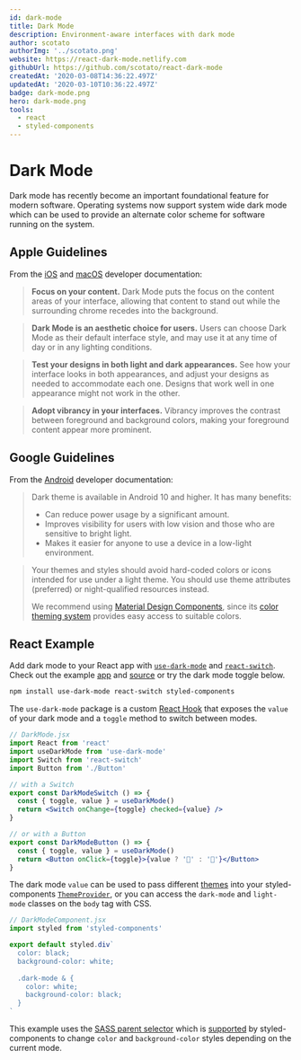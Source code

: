 ```yaml
---
id: dark-mode
title: Dark Mode
description: Environment-aware interfaces with dark mode
author: scotato
authorImg: '../scotato.png'
website: https://react-dark-mode.netlify.com
githubUrl: https://github.com/scotato/react-dark-mode
createdAt: '2020-03-08T14:36:22.497Z'
updatedAt: '2020-03-10T10:36:22.497Z'
badge: dark-mode.png
hero: dark-mode.png
tools:
  - react
  - styled-components
---
```

# Dark Mode
Dark mode has recently become an important foundational feature for modern software. Operating systems now support system wide dark mode which can be used to provide an alternate color scheme for software running on the system.

## Apple Guidelines
From the [iOS](https://developer.apple.com/design/human-interface-guidelines/ios/visual-design/dark-mode/) and [macOS](https://developer.apple.com/design/human-interface-guidelines/macos/visual-design/dark-mode/) developer documentation:

> **Focus on your content.** Dark Mode puts the focus on the content areas of your interface, allowing that content to stand out while the surrounding chrome recedes into the background.

> **Dark Mode is an aesthetic choice for users.** Users can choose Dark Mode as their default interface style, and may use it at any time of day or in any lighting conditions.

> **Test your designs in both light and dark appearances.** See how your interface looks in both appearances, and adjust your designs as needed to accommodate each one. Designs that work well in one appearance might not work in the other.

> **Adopt vibrancy in your interfaces.** Vibrancy improves the contrast between foreground and background colors, making your foreground content appear more prominent.

## Google Guidelines
From the [Android](https://developer.android.com/guide/topics/ui/look-and-feel/darktheme) developer documentation:

> Dark theme is available in Android 10 and higher. It has many benefits:
> * Can reduce power usage by a significant amount.
> * Improves visibility for users with low vision and those who are sensitive to bright light.
> * Makes it easier for anyone to use a device in a low-light environment.

> Your themes and styles should avoid hard-coded colors or icons intended for use under a light theme. You should use theme attributes (preferred) or night-qualified resources instead.
>
> We recommend using [Material Design Components](https://material.io/develop/android/), since its [color theming system](https://material.io/develop/android/theming/color/) provides easy access to suitable colors. 

## React Example
Add dark mode to your React app with [`use-dark-mode`](https://github.com/donavon/use-dark-mode) and [`react-switch`](https://github.com/markusenglund/react-switch).
Check out the example [app](https://react-dark-mode.netlify.com) and [source](https://github.com/scotato/react-dark-mode) or try the dark mode toggle below.

```bash
npm install use-dark-mode react-switch styled-components
```
The `use-dark-mode` package is a custom [React Hook](https://reactjs.org/docs/hooks-overview.html) that exposes the `value` of your dark mode and a `toggle` method to switch between modes.

```jsx
// DarkMode.jsx
import React from 'react'
import useDarkMode from 'use-dark-mode'
import Switch from 'react-switch'
import Button from './Button'

// with a Switch
export const DarkModeSwitch () => {
  const { toggle, value } = useDarkMode()
  return <Switch onChange={toggle} checked={value} />
}

// or with a Button
export const DarkModeButton () => {
  const { toggle, value } = useDarkMode()
  return <Button onClick={toggle}>{value ? '🌝' : '🌚'}</Button>
}
```

The dark mode `value` can be used to pass different [themes](https://styled-components.com/docs/advanced#theming) into your styled-components [`ThemeProvider`](https://styled-components.com/docs/api#themeprovider), or you can access the `dark-mode` and `light-mode` classes on the `body` tag with CSS.

```jsx
// DarkModeComponent.jsx
import styled from 'styled-components'

export default styled.div`
  color: black;
  background-color: white;
  
  .dark-mode & {
    color: white;
    background-color: black;
  }
`
```

This example uses the [SASS parent selector](https://sass-lang.com/documentation/style-rules/parent-selector) which is [supported](https://styled-components.com/docs/basics#pseudoelements-pseudoselectors-and-nesting) by styled-components to change `color` and `background-color` styles depending on the current mode.

<DarkModeRow />
